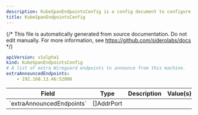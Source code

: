 ```yaml
---
description: KubeSpanEndpointsConfig is a config document to configure KubeSpan endpoints.
title: KubeSpanEndpointsConfig
---
```


{/*
This file is automatically generated from source documentation.
Do not edit manually. For more information, see https://github.com/siderolabs/docs
*/}










```yaml
apiVersion: v1alpha1
kind: KubeSpanEndpointsConfig
# A list of extra Wireguard endpoints to announce from this machine.
extraAnnouncedEndpoints:
    - 192.168.13.46:52000
```


<table>
  <thead>
    <tr>
      <th>Field</th>
      <th>Type</th>
      <th>Description</th>
      <th>Value(s)</th>
    </tr>
  </thead>
  <tbody>
    <tr>
      <td>`extraAnnouncedEndpoints`</td>
      <td>[]AddrPort</td>
      <td></td>
      <td></td>
    </tr>
  </tbody>
</table>





